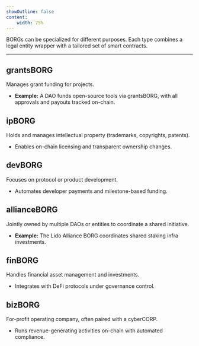 ```yaml
---
showOutline: false
content:
    width: 75%
---
```



BORGs can be specialized for different purposes. Each type combines a legal entity wrapper with a tailored set of smart contracts.

---

## grantsBORG
Manages grant funding for projects.  
- **Example:** A DAO funds open-source tools via grantsBORG, with all approvals and payouts tracked on-chain.

## ipBORG
Holds and manages intellectual property (trademarks, copyrights, patents).  
- Enables on-chain licensing and transparent ownership changes.

## devBORG
Focuses on protocol or product development.  
- Automates developer payments and milestone-based funding.

## allianceBORG
Jointly owned by multiple DAOs or entities to coordinate a shared initiative.  
- **Example:** The Lido Alliance BORG coordinates shared staking infra investments.

## finBORG
Handles financial asset management and investments.  
- Integrates with DeFi protocols under governance control.

## bizBORG
For-profit operating company, often paired with a cyberCORP.  
- Runs revenue-generating activities on-chain with automated compliance.
